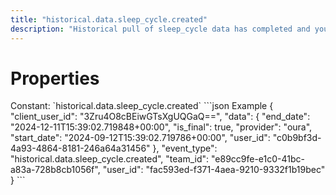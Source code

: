 ```yaml
---
title: "historical.data.sleep_cycle.created"
description: "Historical pull of sleep_cycle data has completed and you can now pull data for this resource."
---
```

# Properties
<ResponseField name="event_type" type="const string" required="true">
Constant: `historical.data.sleep_cycle.created`
</ResponseField>
<ResponseField name="team_id" type="string" required="true">
</ResponseField>
<ResponseField name="user_id" type="string" required="true">
</ResponseField>
<ResponseField name="client_user_id" type="string" required="true">
</ResponseField>
<ResponseField name="data" type="HistoricalDataCreated" required="true">
<Expandable title="HistoricalDataCreated" defaultOpen="true">
<ResponseField name="user_id" type="string" required="true">
</ResponseField>
<ResponseField name="start_date" type="string" required="true">
</ResponseField>
<ResponseField name="end_date" type="string" required="true">
</ResponseField>
<ResponseField name="is_final" type="boolean" required="true">
</ResponseField>
<ResponseField name="provider" type="string" required="true">
</ResponseField>
</Expandable>
</ResponseField>
<ResponseExample>
```json Example
{
  "client_user_id": "3Zru4O8cBEiwGTsXgUQGaQ==",
  "data": {
    "end_date": "2024-12-11T15:39:02.719848+00:00",
    "is_final": true,
    "provider": "oura",
    "start_date": "2024-09-12T15:39:02.719786+00:00",
    "user_id": "c0b9bf3d-4a93-4864-8181-246a64a31456"
  },
  "event_type": "historical.data.sleep_cycle.created",
  "team_id": "e89cc9fe-e1c0-41bc-a83a-728b8cb1056f",
  "user_id": "fac593ed-f371-4aea-9210-9332f1b19bec"
}
```
</ResponseExample>
